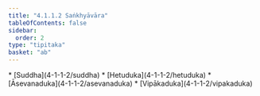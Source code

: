 ```yaml
---
title: "4.1.1.2 Saṅkhyāvāra"
tableOfContents: false
sidebar:
  order: 2
type: "tipitaka"
basket: "ab"
---
```



<DynamicBreadcrumb />



<TableOfContents>
* [Suddha](4-1-1-2/suddha)
* [Hetuduka](4-1-1-2/hetuduka)
* [Āsevanaduka](4-1-1-2/asevanaduka)
* [Vipākaduka](4-1-1-2/vipakaduka)
</TableOfContents>